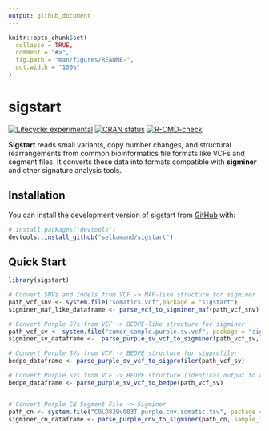 ```yaml
---
output: github_document
---
```


<!-- README.md is generated from README.Rmd. Please edit that file -->

```r
knitr::opts_chunk$set(
  collapse = TRUE,
  comment = "#>",
  fig.path = "man/figures/README-",
  out.width = "100%"
)
```

# sigstart

<!-- badges: start -->
[![Lifecycle: experimental](https://img.shields.io/badge/lifecycle-experimental-orange.svg)](https://lifecycle.r-lib.org/articles/stages.html#experimental)
[![CRAN status](https://www.r-pkg.org/badges/version/sigstart)](https://CRAN.R-project.org/package=sigstart)
[![R-CMD-check](https://github.com/selkamand/sigstart/actions/workflows/R-CMD-check.yaml/badge.svg)](https://github.com/selkamand/sigstart/actions/workflows/R-CMD-check.yaml)
<!-- badges: end -->

**Sigstart** reads small variants, copy number changes, and structural rearrangements from common bioinformatics file formats like VCFs and segment files. It converts these data into formats compatible with **sigminer** and other signature analysis tools.

## Installation

You can install the development version of sigstart from [GitHub](https://github.com/) with:

``` r
# install.packages("devtools")
devtools::install_github("selkamand/sigstart")
```

## Quick Start

```r
library(sigstart)

# Convert SNVs and Indels from VCF -> MAF-like structure for sigminer
path_vcf_snv <- system.file("somatics.vcf",package = "sigstart")
sigminer_maf_like_dataframe <- parse_vcf_to_sigminer_maf(path_vcf_snv)

# Convert Purple SVs from VCF -> BEDPE-like structure for sigminer
path_vcf_sv <- system.file("tumor_sample.purple.sv.vcf", package = "sigstart")
sigminer_sv_dataframe <-  parse_purple_sv_vcf_to_sigminer(path_vcf_sv, sample_id = "tumor_sample")

# Convert Purple SVs from VCF -> BEDPE structure for sigprofiler
bedpe_dataframe <- parse_purple_sv_vcf_to_sigprofiler(path_vcf_sv)

# Convert Purple SVs from VCF -> BEDPE structure (identical output to above)
bedpe_dataframe <- parse_purple_sv_vcf_to_bedpe(path_vcf_sv)


# Convert Purple CN Segment File -> Sigminer 
path_cn <- system.file("COLO829v003T.purple.cnv.somatic.tsv", package = "sigstart")
sigminer_cn_dataframe <- parse_purple_cnv_to_sigminer(path_cn, sample_id = "tumor_sample")
```
